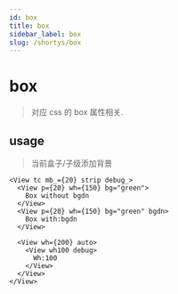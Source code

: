 ```yaml
---
id: box
title: box
sidebar_label: box
slug: /shortys/box
---
```


# box

> 对应 css 的 box 属性相关.

## usage

> 当前盒子/子级添加背景

```tsx live
<View tc mb_={20} strip debug_>
  <View p={20} wh={150} bg="green">
    Box without bgdn
  </View>
  <View p={20} wh={150} bg="green" bgdn>
    Box with:bgdn
  </View>

  <View wh={200} auto>
    <View wh100 debug>
      Wh:100
    </View>
  </View>
</View>
```
